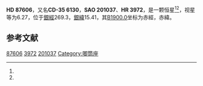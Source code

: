 {{Starbox begin
| name = HD 87606
}}
{{Starbox observe
| epoch = [[J2000.0|J2000.0]]
| constell = {{星座名待查}}<ref name=SIMBAD>{{cite web
 | url=http://simbad.u-strasbg.fr/simbad/sim-id?Ident=HR+3972
 | title =Pulsating variable Star
 | publisher=Centre de Données astronomiques de Strasbourg
 | work=SIMBAD
 | accessdate=2012-07-13}}</ref><ref name=DATA>{{cite web
 | url=http://vizier.u-strasbg.fr/viz-bin/VizieR-5?-out.add=.&-source=5050&-corr=PK=HR&-out.max=9999&HR=3972
 | title=VizieR Detailed Page
 | accessdate=2012-07-13
 | archive-date=2016-03-05
 | archive-url=https://web.archive.org/web/20160305005322/http://vizier.u-strasbg.fr/viz-bin/VizieR-5?-out.add=.&-source=5050&-corr=PK=HR&-out.max=9999&HR=3972
 | dead-url=no
 }}</ref>
| 星官 = 
| ra = {{RA|10|5|15.2}}<ref name=SIMBAD /><ref name=DATA />
| dec = {{DEC|-36|23|2}}<ref name=SIMBAD /><ref name=DATA />
| appmag_v = 6.27<ref name=SIMBAD /><ref name=DATA />
}}
{{Starbox character
| class = K1III<ref name=SIMBAD /><ref name=DATA />
| b-v = 1.11<ref name=SIMBAD /><ref name=DATA />
| u-b = 1.07<ref name=SIMBAD /><ref name=DATA />
| r-i = <ref name=SIMBAD /><ref name=DATA />
| variable = 
}}
{{Starbox astrometry
| radial_v = 1.07
| prop_mo_ra = 28
| parallax = 
| p_error = 
}}
{{Starbox catalog
| names =CD-35 6130，[[SAO星表|SAO]] 201037，[[HD星表|HD]] 87606，[[HR星表|HR]] 3972}}
{{Starbox reference |Simbad=HR+3972}}
{{Starbox end}}

'''HD 87606'''，又名'''CD-35 6130'''，'''SAO 201037'''、'''HR 3972'''，是一颗恒星<ref name=SIMBAD /><ref name=DATA />，视星等为6.27，位于[[銀道座標系|銀經]]269.3，[[銀道座標系|銀緯]]15.41，其[[B1900.0|B1900.0]]坐标为赤經{{RA|10|0|55.6}}，赤緯{{DEC|-35|15.41|53}}。

== 参考文献 ==
{{reflist}}

{{star-stub}}

[[Category:HD和HDE天體|87606]]
[[Category:HR天體|3972]]
[[Category:SAO天體|201037]]
[[Category:唧筒座|Category:唧筒座]]